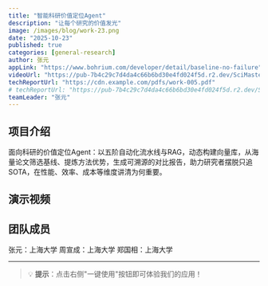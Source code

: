 ```yaml
---
title: "智能科研价值定位Agent"
description: "让每个研究的价值发光"
image: /images/blog/work-23.png
date: "2025-10-23"
published: true
categories: [general-research]
author: 张元
appLink: "https://www.bohrium.com/developer/detail/baseline-no-failure"
videoUrl: "https://pub-7b4c29c7d4da4c66b6bd30e4fd024f5d.r2.dev/SciMaster-competition/work-video-23.mp4"
techReportUrl: "https://cdn.example.com/pdfs/work-005.pdf"
# techReportUrl: "https://pub-7b4c29c7d4da4c66b6bd30e4fd024f5d.r2.dev/SciMaster-competition/work-report-23.pdf"
teamLeader: "张元"
---
```


## 项目介绍

面向科研的价值定位Agent：以五阶自动化流水线与RAG，动态构建向量库，从海量论文筛选基线、提炼方法优势，生成可溯源的对比报告，助力研究者摆脱只追SOTA，在性能、效率、成本等维度讲清为何重要。

## 演示视频

<VideoPlayer
  src="https://pub-7b4c29c7d4da4c66b6bd30e4fd024f5d.r2.dev/11-25/work-video-11.mp4"
  poster="/images/blog/work-23.png"
/>

## 团队成员

张元：上海大学
周宣成：上海大学
郑国相：上海大学

---

> 💡 **提示**：点击右侧"一键使用"按钮即可体验我们的应用！
